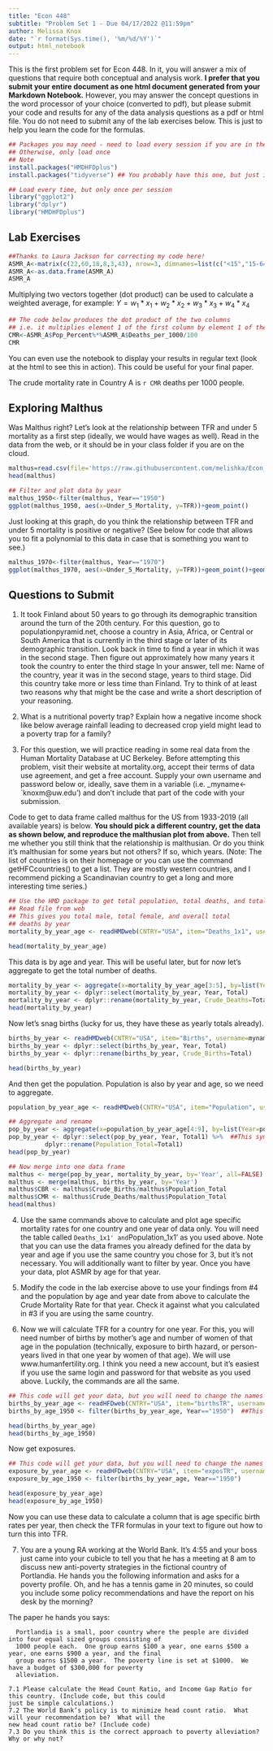 ---
title: "Econ 448"
subtitle: "Problem Set 1 - Due 04/17/2022 @11:59pm"
author: Melissa Knox
date: "`r format(Sys.time(), '%m/%d/%Y')`"
output: html_notebook  
---

This is the first problem set for Econ 448.  In it, you will answer a mix of questions that require both conceptual and analysis work.  **I prefer that you submit your entire document as one html document generated from your Markdown Notebook.** However, you may answer the concept questions in the word processor of your choice (converted to pdf), but please submit your code and results for any of the data analysis questions as a pdf or html file. You do not need to submit any of the lab exercises below.  This is just to help you learn the code for the formulas.
```{r message=FALSE, warning=FALSE}
## Packages you may need - need to load every session if you are in the cloud
## Otherwise, only load once
## Note 
install.packages("HMDHFDplus")
install.packages("tidyverse") ## You probably have this one, but just in case.

```

```{r message=FALSE, warning=FALSE}
## Load every time, but only once per session 
library("ggplot2")
library("dplyr")
library("HMDHFDplus")
```


## Lab Exercises
```{r}
##Thanks to Laura Jackson for correcting my code here!
ASMR_A<-matrix(c(22,60,18,8,3,43), nrow=3, dimnames=list(c("<15","15-64",">64"), c("Pop_Percent","Deaths_per_1000"))) 
ASMR_A<-as.data.frame(ASMR_A) 
ASMR_A

```
Multiplying two vectors together (dot product) can be used to calculate a weighted average, for example: $Y=w_{1}*x_{1}+w_{2}*x_{2}+w_{3}*x_{3}+w_{4}*x_{4}$

```{r}
## The code below produces the dot product of the two columns
## i.e. it multiplies element 1 of the first column by element 1 of the second, etc, and adds all of the results
CMR<-ASMR_A$Pop_Percent%*%ASMR_A$Deaths_per_1000/100
CMR

```

You can even use the notebook to display your results in regular text (look at the html to see this in action). This could be useful for your final paper.

The crude mortality rate in Country A is `r CMR` deaths per 1000 people.

## Exploring Malthus
Was Malthus right? Let's look at the relationship between TFR and under 5 mortality as a first step (ideally, we would have wages as well).
Read in the data from the web, or it should be in your class folder if you are on the cloud.
```{r}
malthus=read.csv(file='https://raw.githubusercontent.com/melishka/Econ_448_DevoPop/main/fertility-vs-child-mortality.csv', header=TRUE, sep=',') 
head(malthus)
```


```{r}
## Filter and plot data by year
malthus_1950<-filter(malthus, Year=="1950")
ggplot(malthus_1950, aes(x=Under_5_Mortality, y=TFR))+geom_point()
```

Just looking at this graph, do you think the relationship between TFR and under 5 mortality is positive or negative?  (See below for code that allows you to fit a polynomial to this data in case that is something you want to see.)

```{r}
malthus_1970<-filter(malthus, Year=="1970")
ggplot(malthus_1970, aes(x=Under_5_Mortality, y=TFR))+geom_point()+geom_smooth(method=lm, formula= y~poly(x,2))
```

## Questions to Submit
1. It took Finland about 50 years to go through its demographic transition around the turn of the 20th century.  For this question, go to populationpyramid.net, choose a country in Asia, Africa, or Central or South America that is currently in the third stage or later of its demographic transition.  Look back in time to find a year in which it was in the second stage.  Then figure out approximately how many years it took the country to enter the third stage  In your answer, tell me: Name of the country, year it was in the second stage, years to third stage.  Did this country take more or less time than Finland.  Try to think of at least two reasons why that might be the case and write a short description of your reasoning.

2. What is a nutritional poverty trap? Explain how a negative income shock like below average rainfall leading to decreased crop yield might lead to a poverty trap for a family? 

3. For this question, we will practice reading in some real data from the Human Mortality Database at UC Berkeley.  Before attempting this problem, visit their website at mortality.org, accept their terms of data use agreement, and get a free account.  Supply your own username and password below or, ideally, save them in a variable (i.e. _myname<-`knoxm@uw.edu') and don't include that part of the code with your submission.

Code to get to data frame called malthus for the US from 1933-2019 (all available years) is below.  **You should pick a different country, get the data as shown below, and reproduce the malthusian plot from above.** Then tell me whether you still think that the relationship is malthusian.  Or do you think it's malthusian for some years but not others? If so, which years. (Note: The list of countries is on their homepage or you can use the command getHFCcountries() to get a list.  They are mostly western countries, and I recommend picking a Scandinavian country to get a long and more interesting time series.)

```{r}
## Use the HMD package to get total population, total deaths, and total births by year.  
## Read file from web
## This gives you total male, total female, and overall total 
## deaths by year
mortality_by_year_age <- readHMDweb(CNTRY="USA", item="Deaths_1x1", username=myname, password=mypass) 

head(mortality_by_year_age)

```

This data is by age and year.  This will be useful later, but for now let's aggregate to get the total number of deaths.

```{r}
mortality_by_year <- aggregate(x=mortality_by_year_age[3:5], by=list(Year=mortality_by_year_age$Year), FUN=sum)  
mortality_by_year <- dplyr::select(mortality_by_year, Year, Total)
mortality_by_year <- dplyr::rename(mortality_by_year, Crude_Deaths=Total)  
head(mortality_by_year)
```

Now let's snag births (lucky for us, they have these as yearly totals already).
```{r}
births_by_year <- readHMDweb(CNTRY="USA", item="Births", username=myname, password=mypass) 
births_by_year <- dplyr::select(births_by_year, Year, Total)
births_by_year <- dplyr::rename(births_by_year, Crude_Births=Total) 

head(births_by_year)
```

And then get the population.  Population is also by year and age, so we need to aggregate.

```{r}
population_by_year_age <- readHMDweb(CNTRY="USA", item="Population", username=myname, password=mypass) 

## Aggregate and rename
pop_by_year <- aggregate(x=population_by_year_age[4:9], by=list(Year=population_by_year_age$Year), FUN=sum) 
pop_by_year <- dplyr::select(pop_by_year, Year, Total1) %>%  ##This symbol tells R to work on the same data frame in the next command
          dplyr::rename(Population_Total=Total1)
head(pop_by_year)
```

```{r}
## Now merge into one data frame
malthus <- merge(pop_by_year, mortality_by_year, by='Year', all=FALSE) 
malthus <- merge(malthus, births_by_year, by='Year')
malthus$CBR <- malthus$Crude_Births/malthus$Population_Total
malthus$CMR <- malthus$Crude_Deaths/malthus$Population_Total
head(malthus)

```


4. Use the same commands above to calculate and plot age specific mortality rates for one country and one year of data only. You will need the table called `Deaths_1x1' and `Population_1x1' as you used above. Note that you can use the data frames you already defined for the data by year and age if you use the same country you chose for 3, but it's not necessary.  You will additionally want to filter by year. Once you have your data, plot ASMR by age for that year.

5. Modify the code in the lab exercise above to use your findings from #4 and the population by age and year date from above to calculate the Crude Mortality Rate for that year.  Check it against what you calculated in #3 if you are using the same country.


6. Now we will calculate TFR for a country for one year. For this, you will need number of births by mother's age and number of women of that age in the population (technically, exposure to birth hazard, or person-years lived in that one year by women of that age).  We will use www.humanfertility.org.  I think you need a new account, but it's easiest if you use the same login and password for that website as you used above.  Luckily, the commands are all the same.
```{r}
## This code will get your data, but you will need to change the names of the relevant variables.
births_by_year_age <- readHFDweb(CNTRY="USA", item="birthsTR", username=myname, password=mypass)
births_by_age_1950 <- filter(births_by_year_age, Year=="1950")  ##This is one of the US's baby boom years

head(births_by_year_age)
head(births_by_age_1950)
```


Now get exposures.
```{r}
## This code will get your data, but you will need to change the names of the relevant variables.
exposure_by_year_age <- readHFDweb(CNTRY="USA", item="exposTR", username=myname, password=mypass)
exposure_by_age_1950 <- filter(births_by_year_age, Year=="1950")

head(exposure_by_year_age)
head(exposure_by_age_1950)

```

Now you can use these data to calculate a column that is age specific birth rates per year, then check the TFR formulas in your text to figure out how to turn this into TFR.

7. You are a young RA working at the World Bank.  It’s 4:55 and your boss just came into your cubicle to tell you that he has a meeting at 8 am to discuss new anti-poverty strategies in the fictional country of Portlandia.  He hands you the following information and asks for a poverty profile.  Oh, and he has a tennis game in 20 minutes, so could you include some policy recommendations and have the report on his desk by the morning?  

  The paper he hands you says:
      
      Portlandia is a small, poor country where the people are divided into four equal sized groups consisting of 
      1000 people each.  One group earns $100 a year, one earns $500 a year, one earns $900 a year, and the final 
      group earns $1500 a year.  The poverty line is set at $1000.  We have a budget of $300,000 for poverty      
      alleviation. 

    7.1 Please calculate the Head Count Ratio, and Income Gap Ratio for this country. (Include code, but this could
    just be simple calculations.)
    7.2	The World Bank’s policy is to minimize head count ratio.  What will your recommendation be?  What will the 
    new head count ratio be? (Include code)
    7.3 Do you think this is the correct approach to poverty alleviation?  Why or why not? 

